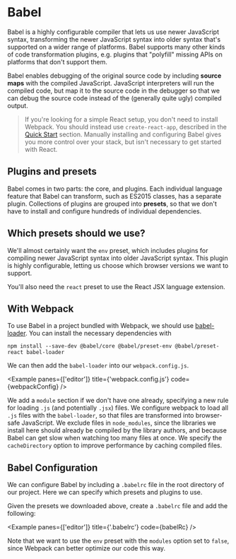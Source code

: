 
# Babel

Babel is a highly configurable compiler that lets us use newer JavaScript syntax, transforming the newer JavaScript syntax into older syntax that's supported on a wider range of platforms. Babel supports many other kinds of code transformation plugins, e.g. plugins that "polyfill" missing APIs on platforms that don't support them.

Babel enables debugging of the original source code by including **source maps** with the compiled JavaScript. JavaScript interpreters will run the compiled code, but map it to the source code in the debugger so that we can debug the source code instead of the (generally quite ugly) compiled output.

> If you're looking for a simple React setup, you don't need to install Webpack. You should instead use `create-react-app`, described in the [Quick Start](/environment/quick_start) section. Manually installing and configuring Babel gives you more control over your stack, but isn't necessary to get started with React.

## Plugins and presets

Babel comes in two parts: the core, and plugins. Each individual language feature that Babel can transform, such as ES2015 classes, has a separate plugin. Collections of plugins are grouped into **presets**, so that we don't have to install and configure hundreds of individual dependencies.

## Which presets should we use?

We'll almost certainly want the `env` preset, which includes plugins for compiling newer JavaScript syntax into older JavaScript syntax. This plugin is highly configurable, letting us choose which browser versions we want to support.

You'll also need the `react` preset to use the React JSX language extension.

## With Webpack

To use Babel in a project bundled with Webpack, we should use [babel-loader](https://github.com/babel/babel-loader). You can install the necessary dependencies with

```
npm install --save-dev @babel/core @babel/preset-env @babel/preset-react babel-loader
```

We can then add the `babel-loader` into our `webpack.config.js`.

<Example panes={['editor']} title={'webpack.config.js'} code={webpackConfig} />

We add a `module` section if we don't have one already, specifying a new rule for loading `.js` (and potentially `.jsx`) files. We configure webpack to load all `.js` files with the `babel-loader`, so that files are transformed into browser-safe JavaScript. We exclude files in `node_modules`, since the libraries we install here should already be compiled by the library authors, and because Babel can get slow when watching too many files at once. We specify the `cacheDirectory` option to improve performance by caching compiled files.

## Babel Configuration

We can configure Babel by including a `.babelrc` file in the root directory of our project. Here we can specify which presets and plugins to use.

Given the presets we downloaded above, create a `.babelrc` file and add the following:

<Example panes={['editor']} title={'.babelrc'} code={babelRc} />

Note that we want to use the `env` preset with the `modules` option set to `false`, since Webpack can better optimize our code this way.

